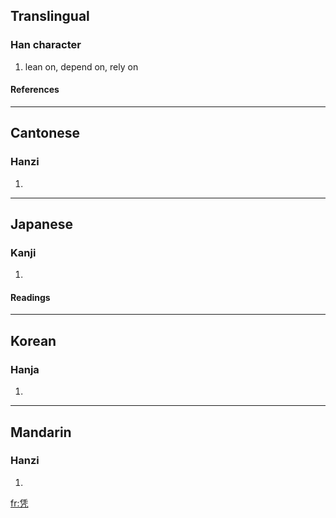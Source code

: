 {{see|憑}}

==Translingual==
===Han character===
{{Han char|rad=几|as=06|sn=8|four=|canj=人土竹弓 (OGHN)}}
# lean on, depend on, rely on
====References====
{{Han ref|kx=0134.160|dkj=01766|dj=0299.330|hdz=10277.220|uh=51ED|ud=20973}}
----
==Cantonese==
===Hanzi===
{{yue-hanzi|jyut=|y=pang4}}
# {{defn|Cantonese}}
----
==Japanese==
===Kanji===
{{ja-kanji|grade=|rs=几06}}
# {{defn|Japanese}}
====Readings====
{{ja-readings|on=[[ひょう]] (hyō)|kun=[[よる]] (yoru), [[もたれる]] (motareru)}}
----
==Korean==
===Hanja===
{{ko-hanja|hangeul=빙|rv=bing|mr=ping}}
# {{defn|Korean}}
----
==Mandarin==
===Hanzi===
{{cmn-hanzi|tra=憑|pin=[[píng]] (ping2)|wg=p'ing<sup>2</sup>}}
# {{defn|Mandarin}}

[[fr:凭]]